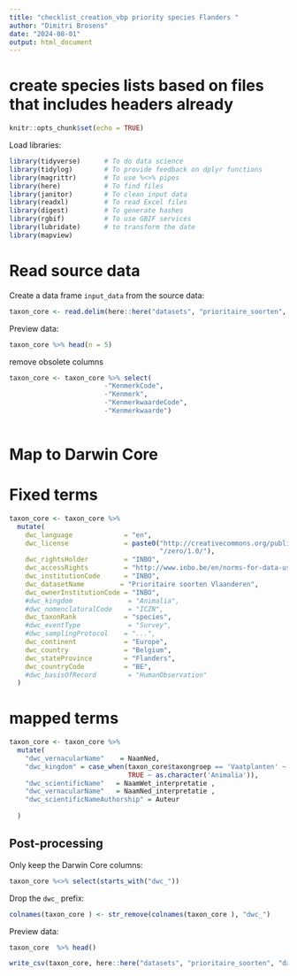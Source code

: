 ```yaml
---
title: "checklist_creation_vbp priority species Flanders "
author: "Dimitri Brosens"
date: "2024-08-01"
output: html_document
---
```


# create species lists based on files that includes headers already

```r
knitr::opts_chunk$set(echo = TRUE)
```

Load libraries:

```r
library(tidyverse)      # To do data science
library(tidylog)        # To provide feedback on dplyr functions
library(magrittr)       # To use %<>% pipes
library(here)           # To find files
library(janitor)        # To clean input data
library(readxl)         # To read Excel files
library(digest)         # To generate hashes
library(rgbif)          # To use GBIF services
library(lubridate)      # to transform the date
library(mapview)
```

# Read source data

Create a data frame `input_data` from the source data:

```r
taxon_core <- read.delim(here::here("datasets", "prioritaire_soorten", "data", "raw", "08_24_prioritaire_soorten_vlaanderen.csv"), sep = ";")
```


Preview data:

```r
taxon_core %>% head(n = 5)
```


remove obsolete columns

```r
taxon_core <- taxon_core %>% select(
                        -"KenmerkCode",
                        -"Kenmerk",
                        -"KenmerkwaardeCode",
                        -"Kenmerkwaarde")
 
```
# Map to Darwin Core

# Fixed terms

```r
taxon_core <- taxon_core %>%
  mutate(
    dwc_language             = "en",
    dwc_license              = paste0("http://creativecommons.org/publicdomain",
                                      "/zero/1.0/"),
    dwc_rightsHolder         = "INBO",
    dwc_accessRights         = "http://www.inbo.be/en/norms-for-data-use",
    dwc_institutionCode      = "INBO",
    dwc_datasetName         = "Prioritaire soorten Vlaanderen",
    dwc_ownerInstitutionCode = "INBO",
    #dwc_kingdom              = "Animalia",
    #dwc_nomenclaturalCode    = "ICZN",
    dwc_taxonRank            = "species",
    #dwc_eventType            = "Survey",
    #dwc_samplingProtocol    = "...",
    dwc_continent            = "Europe",
    dwc_country              = "Belgium",
    dwc_stateProvince        = "Flanders",
    dwc_countryCode          = "BE",
    #dwc_basisOfRecord        = "HumanObservation"
  )
```

# mapped terms

```r
taxon_core <- taxon_core %>%
  mutate(
    "dwc_vernacularName"    = NaamNed,
    "dwc_kingdom" = case_when(taxon_core$taxongroep == 'Vaatplanten' ~ "Plantae",
                              TRUE ~ as.character('Animalia')),
    "dwc_scientificName"   = NaamWet_interpretatie ,
    "dwc_vernacularName"   = NaamNed_interpretatie ,
    "dwc_scientificNameAuthorship" = Auteur
    
  )
```

## Post-processing

Only keep the Darwin Core columns:

```r
taxon_core %<>% select(starts_with("dwc_"))
```

Drop the `dwc_` prefix:

```r
colnames(taxon_core ) <- str_remove(colnames(taxon_core ), "dwc_")
```

Preview data:

```r
taxon_core  %>% head()
```









```r
write_csv(taxon_core, here::here("datasets", "prioritaire_soorten", "data", "processed", "vbp_prioritaire_soorten.csv"), na = "")
```

